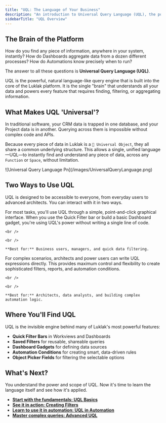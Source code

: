 ```yaml
---
title: "UQL: The Language of Your Business"
description: "An introduction to Universal Query Language (UQL), the powerful, unified engine that allows you to find, filter, and aggregate any data across the entire Luklak platform."
sidebarTitle: "UQL Overview"
---
```


## The Brain of the Platform

How do you find any piece of information, anywhere in your system, instantly? How do Dashboards aggregate data from a dozen different processes? How do Automations know precisely when to run?

The answer to all these questions is **Universal Query Language (UQL)**.

UQL is the powerful, natural language-like query engine that is built into the core of the Luklak platform. It is the single "brain" that understands all your data and powers every feature that requires finding, filtering, or aggregating information.

## What Makes UQL 'Universal'?

In traditional software, your CRM data is trapped in one database, and your Project data is in another. Querying across them is impossible without complex code and APIs.

Because every piece of data in Luklak is a `🧊 Universal Object`, they all share a common underlying structure. This allows a single, unified language—UQL—to instantly find and understand any piece of data, across any `Function` or `Space`, without limitation.

<Frame>
  ![Universal Query Language Pn](/images/UniversalQueryLanguage.png)
</Frame>

## Two Ways to Use UQL

UQL is designed to be accessible to everyone, from everyday users to advanced architects. You can interact with it in two ways.

<CardGroup cols={2}>
  <Card title="The Visual Interface" icon="filter-list" iconType="duotone">
    For most tasks, you'll use UQL through a simple, point-and-click graphical interface. When you use the Quick Filter bar or build a basic Dashboard gadget, you're using UQL's power without writing a single line of code.

    <br />

    <br />

    **Best for:** Business users, managers, and quick data filtering.
  </Card>
  <Card title="Advanced Scripting" icon="code" iconType="duotone">
    For complex scenarios, architects and power users can write UQL expressions directly. This provides maximum control and flexibility to create sophisticated filters, reports, and automation conditions.

    <br />

    <br />

    **Best for:** Architects, data analysts, and building complex automation logic.
  </Card>
</CardGroup>

## Where You'll Find UQL

UQL is the invisible engine behind many of Luklak's most powerful features:

- **Quick Filter Bars** in Workviews and Dashboards
- **Saved Filters** for reusable, shareable queries
- **Dashboard Gadgets** for defining data sources
- **Automation Conditions** for creating smart, data-driven rules
- **Object Picker Fields** for filtering the selectable options

## What's Next?

You understand the power and scope of UQL. Now it's time to learn the language itself and see how it's applied.

- [**Start with the fundamentals: UQL Basics**](/platform/core-concepts/uql/uql-basics)
- [**See it in action: Creating Filters**](/platform/core-concepts/uql/filters)
- [**Learn to use it in automation: UQL in Automation**](/platform/core-concepts/uql/uql-in-automation)
- [**Master complex queries: Advanced UQL**](/platform/core-concepts/uql/advanced-uql)